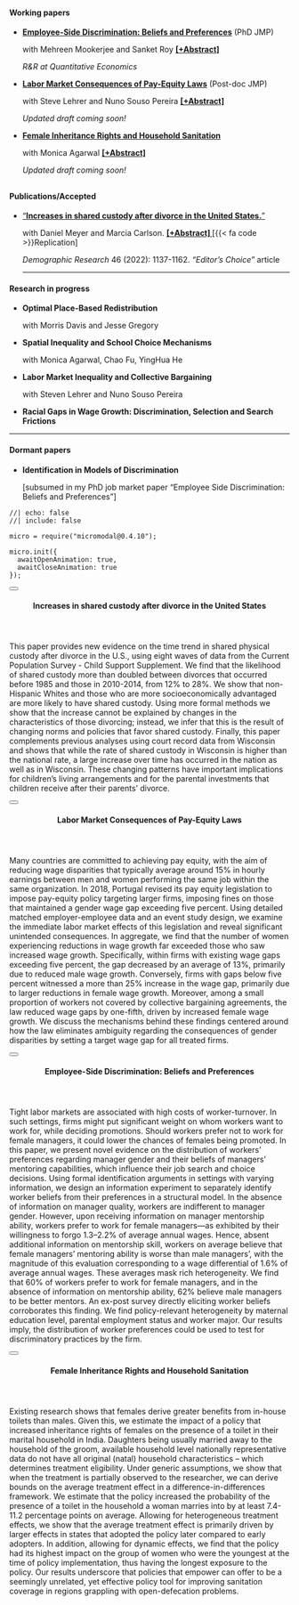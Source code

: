 ####  <i class="bi bi-bookmark-check"></i> Working papers
- [**Employee-Side Discrimination: Beliefs and Preferences**](papers/Alam_JMP_Oct21.pdf) (PhD JMP)  <p>with Mehreen Mookerjee and Sanket Roy **<a href="#" data-micromodal-trigger="abs_workerdisc" tabindex="0" class="text-info">
  [+Abstract]
</a>** <p class="text-info"> _R&R at Quantitative Economics_ </p> </p>
- [**Labor Market Consequences of Pay-Equity Laws**](papers/Alam_JMP_payequity.pdf) (Post-doc JMP) <p>with Steve Lehrer and Nuno Souso Pereira **<a href="#" data-micromodal-trigger="abs_payequity" tabindex="0" class="text-info">
  [+Abstract]
</a>**  <p class="text-info"> _Updated draft coming soon!_ </p> </p>
- [**Female Inheritance Rights and Household Sanitation**](papers/Agarwal_Alam_sanitation.pdf) <p>with Monica Agarwal  **<a href="#" data-micromodal-trigger="abs_sanitation" tabindex="0" class="text-info">
  [+Abstract]
</a>**  <p class="text-info"> _Updated draft coming soon!_ </p> </p>
<!-- - **Labor Market Consequences of Pay-Equity Laws** <p>with Steve Lehrer and Nuno Souso Pereira <a href="https://moshialam.github.io/papers/Alam_JMP_payequity.pdf" target="_blank" class="btn btn-outline-info btn-sm"> <i class="fas fa-file-pdf" style='font-size:15px;color:darkred'></i> PDF  </a></p>  -->
---

#### <i class="bi bi-bookmark-check-fill"></i> Publications/Accepted 
<!-- - [**Employee-Side Discrimination: Beliefs and Preferences**](https://moshialam.github.io/papers/Alam_JMP_payequity.pdf) [PhD JMP]  <p>with Mehreen Mookerjee and Sanket Roy  **<a href="#" data-micromodal-trigger="abs_workerdisc" tabindex="0" class="text-info">
  [+Abstract]
</a>**  [[{{< fa code >}}Replication]](https://moshialam.github.io/papers) <p class="text-info"> _Quantitative Economics (2024) 17(1):1307-1346_ </p> -->
- ["**Increases in shared custody after divorce in the United States.**"](https://www.demographic-research.org/volumes/vol46/38/default.htm) 
<p>with Daniel Meyer and Marcia Carlson. 
**<a href="#" data-micromodal-trigger="abs_divorce" tabindex="0" class="text-info">
  [+Abstract]
</a>** 
[<a class="text-info">  [{{< fa code >}}Replication]</a>](https://www.demographic-research.org/volumes/vol46/38/default.htm)  <p class="text-info"> *Demographic Research* 46 (2022): 1137-1162. <a class="text-info"> *"Editor's Choice"* article</a></p> 
---

#### <i class="bi bi-bookmark"></i> Research in progress
- **Optimal Place-Based Redistribution**
<p> with Morris Davis and Jesse Gregory </p>
- **Spatial Inequality and School Choice Mechanisms**
<p> with Monica Agarwal, Chao Fu, YingHua He </p>
- **Labor Market Inequality and Collective Bargaining**
<p> with Steven Lehrer and Nuno Souso Pereira</p>
- **Racial Gaps in Wage Growth: Discrimination, Selection and Search Frictions**<p></p>

---

#### Dormant papers
- **Identification in Models of Discrimination** <p>[subsumed in my PhD job market paper "Employee Side Discrimination: Beliefs and Preferences"]</p>






























<!-- the rest of this stuff is for the popup! -->

```ojs
//| echo: false
//| include: false

micro = require("micromodal@0.4.10");

micro.init({
  awaitOpenAnimation: true,
  awaitCloseAnimation: true
});
```

<!-- abs_divorce -->

:::::: {#abs_divorce .modal .micromodal-slide aria-hidden="true"}
::::: {.modal__overlay tabindex="-1" data-micromodal-close="true"}
:::: {.modal__container role="dialog" aria-modal="true" aria-labelledby="abs_divorce-title"}

<button class="modal__close" aria-label="Close modal" data-micromodal-close></button>

<header>
#### Increases in shared custody after divorce in the United States {#abs_divorce-title}
</header>
::: {#modal-1-content}
This paper provides new evidence on the time trend in shared physical custody after divorce in the U.S., using eight waves of data from the Current Population Survey - Child Support Supplement. We find that the likelihood of shared custody more than doubled between divorces that occurred before 1985 and those in 2010-2014, from 12% to 28%. We show that non-Hispanic Whites and those who are more socioeconomically advantaged are more likely to have shared custody. Using more formal methods we show that the increase cannot be explained by changes in the characteristics of those divorcing; instead, we infer that this is the result of changing norms and policies that favor shared custody. Finally, this paper complements previous analyses using court record data from Wisconsin and shows that while the rate of shared custody in Wisconsin is higher than the national rate, a large increase over time has occurred in the nation as well as in Wisconsin. These changing patterns have important implications for children’s living arrangements and for the parental investments that children receive after their parents’ divorce.
:::

::::
:::::
::::::

<!-- abs_payequity -->

:::::: {#abs_payequity .modal .micromodal-slide aria-hidden="true"}
::::: {.modal__overlay tabindex="0" data-micromodal-close="true"}
:::: {.modal__container role="dialog" aria-modal="true" aria-labelledby="abs_payequity-title"}

<button class="modal__close" aria-label="Close modal" data-micromodal-close></button>

<header>
#### Labor Market Consequences of Pay-Equity Laws {#abs_payequity-title}
</header>
::: {#modal-1-content}
Many countries are committed to achieving pay equity, with the aim of reducing wage disparities that typically average around 15% in hourly earnings between men and women performing the same job within the same organization. In 2018, Portugal revised its pay equity legislation to impose pay-equity policy targeting larger firms, imposing fines on those that maintained a gender wage gap exceeding five percent. Using detailed matched employer-employee data and an event study design, we examine the immediate labor market effects of this legislation and reveal significant unintended consequences. In aggregate, we find that the number of women experiencing reductions in wage growth far exceeded those who saw increased wage growth. Specifically, within firms with existing wage gaps exceeding five percent, the gap decreased by an average of 13%, primarily due to reduced male wage growth. Conversely, firms with gaps below five percent witnessed a more than 25% increase in the wage gap, primarily due to larger reductions in female wage growth. Moreover, among a small proportion of workers not covered by collective bargaining agreements, the law reduced wage gaps by one-fifth, driven by increased female wage growth. We discuss the mechanisms behind these findings centered around how the law eliminates ambiguity regarding the consequences of gender disparities by setting a target wage gap for all treated firms.
:::

::::
:::::
::::::



<!-- abs_workerdisc -->
:::::: {#abs_workerdisc .modal .micromodal-slide aria-hidden="true"}
::::: {.modal__overlay tabindex="0" data-micromodal-close="true"}
:::: {.modal__container role="dialog" aria-modal="true" aria-labelledby="abs_workerdisc-title"}

<button class="modal__close" aria-label="Close modal" data-micromodal-close></button>

<header>
#### Employee-Side Discrimination: Beliefs and Preferences {#abs_workerdisc-title}
</header>
::: {#modal-1-content}
Tight labor markets are associated with high costs of worker-turnover. In such settings, firms might put significant weight on whom workers want to work for, while deciding promotions. Should workers prefer not to work for female managers, it could lower the chances of females being promoted. In this paper, we present novel evidence on the distribution of workers' preferences regarding manager gender and their beliefs of managers' mentoring capabilities, which influence their job search and choice decisions. Using formal identification arguments in settings with varying information, we design an information experiment to separately identify worker beliefs from their preferences in a structural model. In the absence of information on manager quality, workers are indifferent to manager gender. However, upon receiving information on manager mentorship ability, workers prefer to work for female managers---as exhibited by their willingness to forgo 1.3--2.2% of average annual wages. Hence, absent additional information on mentorship skill, workers on average believe that female managers' mentoring ability is worse than male managers', with the magnitude of this evaluation corresponding to a wage differential of 1.6% of average annual wages. These averages mask rich heterogeneity. We find that 60% of workers prefer to work for female managers, and in the absence of information on mentorship ability, 62% believe male managers to be better mentors. An ex-post survey directly eliciting worker beliefs corroborates this finding. We find policy-relevant heterogeneity by maternal education level, parental employment status and worker major. Our results imply, the distribution of worker preferences could be used to test for discriminatory practices by the firm.
:::

::::
:::::
::::::




<!-- abs_sanitation -->
:::::: {#abs_sanitation .modal .micromodal-slide aria-hidden="true"}
::::: {.modal__overlay tabindex="0" data-micromodal-close="true"}
:::: {.modal__container role="dialog" aria-modal="true" aria-labelledby="abs_sanitation-title"}

<button class="modal__close" aria-label="Close modal" data-micromodal-close></button>

<header>
#### Female Inheritance Rights and Household Sanitation {#abs_sanitation-title}
</header>
::: {#modal-1-content}
Existing research shows that females derive greater benefits from in-house toilets than males. Given this, we estimate the impact of a policy that increased inheritance rights of females on the presence of a toilet in their marital household in India. Daughters being usually married away to the household of the groom, available household level nationally representative data do not have all original (natal) household characteristics – which determines treatment eligibility. Under generic assumptions, we show that when the treatment is partially observed to the researcher, we can derive bounds on the average treatment effect in a difference-in-differences framework. We estimate that the policy increased the probability of the presence of a toilet in the household a woman marries into by at least 7.4-11.2 percentage points on average. Allowing for heterogeneous treatment effects, we show that the average treatment effect is primarily driven by larger effects in states that adopted the policy later compared to early adopters. In addition, allowing for dynamic effects, we find that the policy had its highest impact on the group of women who were the youngest at the time of policy implementation, thus having the longest exposure to the policy. Our results underscore that policies that empower can offer to be a seemingly unrelated, yet effective policy tool for improving sanitation coverage in regions grappling with open-defecation problems.
:::

::::
:::::
::::::









<link rel="stylesheet" href="https://cdnjs.cloudflare.com/ajax/libs/font-awesome/5.15.4/css/all.min.css">
